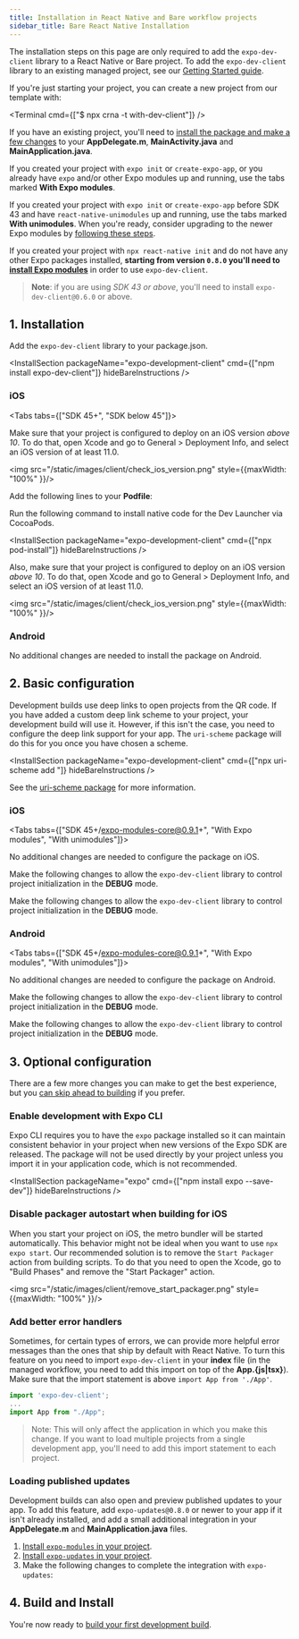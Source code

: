 ```yaml
---
title: Installation in React Native and Bare workflow projects
sidebar_title: Bare React Native Installation
---
```



The installation steps on this page are only required to add the `expo-dev-client` library to a React Native or Bare project. To add the `expo-dev-client` library to an existing managed project, see our [Getting Started guide](getting-started.mdx).

If you're just starting your project, you can create a new project from our template with:

<Terminal cmd={["$ npx crna -t with-dev-client"]} />

If you have an existing project, you'll need to [install the package and make a few changes](installation.mdx) to your **AppDelegate.m**, **MainActivity.java** and **MainApplication.java**.

If you created your project with `expo init` or `create-expo-app`, or you already have `expo` and/or other Expo modules up and running, use the tabs marked **With Expo modules**.

If you created your project with `expo init` or `create-expo-app` before SDK 43 and have `react-native-unimodules` up and running, use the tabs marked **With unimodules**. When you're ready, consider upgrading to the newer Expo modules by [following these steps](https://expo.fyi/expo-modules-migration).

If you created your project with `npx react-native init` and do not have any other Expo packages installed, **starting from version `0.8.0` you'll need to [install Expo modules](../bare/installing-expo-modules)** in order to use `expo-dev-client`.

> **Note**: if you are using _SDK 43 or above_, you'll need to install `expo-dev-client@0.6.0` or above.

## 1. Installation

Add the `expo-dev-client` library to your package.json.

<InstallSection packageName="expo-development-client" cmd={["npm install expo-dev-client"]} hideBareInstructions />

### iOS

<Tabs tabs={["SDK 45+", "SDK below 45"]}>

<Tab >

Make sure that your project is configured to deploy on an iOS version _above 10_.
To do that, open Xcode and go to General > Deployment Info, and select an iOS version of at least 11.0.

<img src="/static/images/client/check_ios_version.png" style={{maxWidth: "100%" }}/>

</Tab >

<Tab >

Add the following lines to your **Podfile**:

<DiffBlock source="/static/diffs/client/podfile.diff" />

Run the following command to install native code for the Dev Launcher via CocoaPods.

<InstallSection packageName="expo-development-client" cmd={["npx pod-install"]} hideBareInstructions />

Also, make sure that your project is configured to deploy on an iOS version _above 10_.
To do that, open Xcode and go to General > Deployment Info, and select an iOS version of at least 11.0.

<img src="/static/images/client/check_ios_version.png" style={{maxWidth: "100%" }}/>

</Tab >

</Tabs >

### Android

No additional changes are needed to install the package on Android.

## 2. Basic configuration

Development builds use deep links to open projects from the QR code. If you have added a custom deep link scheme to your project, your development build will use it. However, if this isn't the case, you need to configure the deep link support for your app. The `uri-scheme` package will do this for you once you have chosen a scheme.

<InstallSection packageName="expo-development-client" cmd={["npx uri-scheme add <your scheme>"]} hideBareInstructions />

See the [uri-scheme package](https://www.npmjs.com/package/uri-scheme) for more information.

### iOS

<Tabs tabs={["SDK 45+/expo-modules-core@0.9.1+", "With Expo modules", "With unimodules"]}>

<Tab >

No additional changes are needed to configure the package on iOS.

</Tab >

<Tab >

Make the following changes to allow the `expo-dev-client` library to control project initialization in the **DEBUG** mode.

<DiffBlock source="/static/diffs/client/app-delegate-expo-modules.diff" />
</Tab>

<Tab >

Make the following changes to allow the `expo-dev-client` library to control project initialization in the **DEBUG** mode.

<DiffBlock source="/static/diffs/client/app-delegate.diff" />
</Tab>

</Tabs>

### Android

<Tabs tabs={["SDK 45+/expo-modules-core@0.9.1+", "With Expo modules", "With unimodules"]}>

<Tab >

No additional changes are needed to configure the package on Android.

</Tab >

<Tab >

Make the following changes to allow the `expo-dev-client` library to control project initialization in the **DEBUG** mode.

<DiffBlock source="/static/diffs/client/main-activity-and-application-expo-modules.diff" />
</Tab>

<Tab >

Make the following changes to allow the `expo-dev-client` library to control project initialization in the **DEBUG** mode.

<DiffBlock source="/static/diffs/client/main-activity-and-application.diff" />
</Tab>

</Tabs>

## 3. Optional configuration

There are a few more changes you can make to get the best experience, but you [can skip ahead to building](/development/getting-started/#building-and-installing-your-first-development-build) if you prefer.

### Enable development with Expo CLI

Expo CLI requires you to have the `expo` package installed so it can maintain consistent behavior in your project when new versions of the Expo SDK are released. The package will not be used directly by your project unless you import it in your application code, which is not recommended.

<InstallSection packageName="expo" cmd={["npm install expo --save-dev"]} hideBareInstructions />

### Disable packager autostart when building for iOS

When you start your project on iOS, the metro bundler will be started automatically. This behavior might not be ideal when you want to use `npx expo start`. Our recommended solution is to remove the `Start Packager` action from building scripts. To do that you need to open the Xcode, go to "Build Phases" and remove the "Start Packager" action.

<img src="/static/images/client/remove_start_packager.png" style={{maxWidth: "100%" }}/>

### Add better error handlers

Sometimes, for certain types of errors, we can provide more helpful error messages than the ones that ship by default with React Native. To turn this feature on you need to import `expo-dev-client` in your **index** file (in the managed workflow, you need to add this import on top of the **App.&lbrace;js|tsx&rbrace;**). Make sure that the import statement is above `import App from './App'`.

```js
import 'expo-dev-client';
...
import App from "./App";
```

> Note: This will only affect the application in which you make this change. If you want to load multiple projects from a single development app, you'll need to add this import statement to each project.

### Loading published updates

Development builds can also open and preview published updates to your app. To add this feature, add `expo-updates@0.8.0` or newer to your app if it isn't already installed, and add a small additional integration in your **AppDelegate.m** and **MainApplication.java** files.

1. [Install `expo-modules` in your project](../bare/installing-expo-modules.mdx).
2. [Install `expo-updates` in your project](../bare/installing-updates.mdx).
3. Make the following changes to complete the integration with `expo-updates`:

<DiffBlock source="/static/diffs/client/app-delegate-updates.diff" />

<DiffBlock source="/static/diffs/client/main-application-updates.diff" />

## 4. Build and Install

You're now ready to [build your first development build](/development/getting-started.mdx#creating-and-installing-your-first-development-build).
